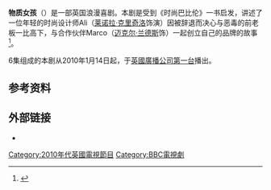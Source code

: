 {{Expand English|Material Girl (TV series)|tpercent=10}}
'''物质女孩'''（{{lang-en|Material Girl}}）是一部英国浪漫喜剧。本剧是受到《时尚巴比伦》一书启发，讲述了一位年轻的时尚设计师Ali（[[莱诺拉·克里奇洛|莱诺拉·克里奇洛]]饰演）因被辞退而决心与恶毒的前老板一比高下，与合作伙伴Marco（[[迈克尔·兰德斯|迈克尔·兰德斯]]饰）一起创立自己的品牌的故事<ref name="BBCPO">{{cite web|url=http://www.bbc.co.uk/pressoffice/pressreleases/stories/2009/08_august/10/material.shtml|title=''Material Girl'' press pack: introduction|publisher=BBC Press Office|accessdate=16 January 2010|date=10 August 2009|archive-date=2017-03-02|archive-url=https://web.archive.org/web/20170302160818/http://www.bbc.co.uk/pressoffice/pressreleases/stories/2009/08_august/10/material.shtml|dead-url=no}}</ref>。

6集组成的本剧从2010年1月14日起，于[[英國廣播公司第一台|英國廣播公司第一台]]播出。

==参考资料==
<references/>
==外部链接==
*{{BBC programme|b00q08s6|Material Girl}}
[[Category:2010年代英國電視節目|Category:2010年代英國電視節目]]
[[Category:BBC電視劇|Category:BBC電視劇]]
